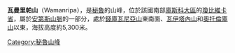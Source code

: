 {{Coord|14|39|54|S|72|24|24|W|display=title}}

'''瓦曼里帕山'''（Wamanripa），是[[秘魯|秘魯]]的山峰，位於該國南部[[庫斯科大區|庫斯科大區]]的[[瓊比維卡省|瓊比維卡省]]，屬於[[安第斯山脈|安第斯山脈]]的一部分，處於[[錢庫瓦尼亞山|錢庫瓦尼亞山]]東南面、[[瓦伊塔內山|瓦伊塔內山]]和[[奧托倫庫山|奧托倫庫山]]以東，海拔高度約5,300米。

{{Peru-geo-stub}}
[[Category:秘魯山峰|Category:秘魯山峰]]